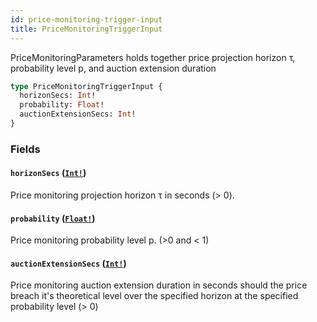 ```yaml
---
id: price-monitoring-trigger-input
title: PriceMonitoringTriggerInput
---
```


PriceMonitoringParameters holds together price projection horizon τ, probability level p, and auction extension duration

```graphql
type PriceMonitoringTriggerInput {
  horizonSecs: Int!
  probability: Float!
  auctionExtensionSecs: Int!
}
```

### Fields

#### `horizonSecs` ([`Int!`](/graphql/scalars/int))

Price monitoring projection horizon τ in seconds (> 0).

#### `probability` ([`Float!`](/graphql/scalars/float))

Price monitoring probability level p. (>0 and < 1)

#### `auctionExtensionSecs` ([`Int!`](/graphql/scalars/int))

Price monitoring auction extension duration in seconds should the price
breach it's theoretical level over the specified horizon at the specified
probability level (> 0)
